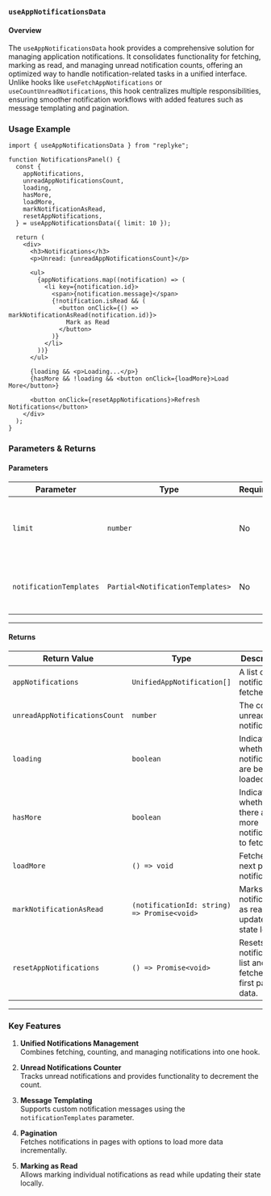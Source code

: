 ### `useAppNotificationsData`

#### Overview

The `useAppNotificationsData` hook provides a comprehensive solution for managing application notifications. It consolidates functionality for fetching, marking as read, and managing unread notification counts, offering an optimized way to handle notification-related tasks in a unified interface. Unlike hooks like `useFetchAppNotifications` or `useCountUnreadNotifications`, this hook centralizes multiple responsibilities, ensuring smoother notification workflows with added features such as message templating and pagination.

### Usage Example

```tsx
import { useAppNotificationsData } from "replyke";

function NotificationsPanel() {
  const {
    appNotifications,
    unreadAppNotificationsCount,
    loading,
    hasMore,
    loadMore,
    markNotificationAsRead,
    resetAppNotifications,
  } = useAppNotificationsData({ limit: 10 });

  return (
    <div>
      <h3>Notifications</h3>
      <p>Unread: {unreadAppNotificationsCount}</p>

      <ul>
        {appNotifications.map((notification) => (
          <li key={notification.id}>
            <span>{notification.message}</span>
            {!notification.isRead && (
              <button onClick={() => markNotificationAsRead(notification.id)}>
                Mark as Read
              </button>
            )}
          </li>
        ))}
      </ul>

      {loading && <p>Loading...</p>}
      {hasMore && !loading && <button onClick={loadMore}>Load More</button>}

      <button onClick={resetAppNotifications}>Refresh Notifications</button>
    </div>
  );
}
```

### Parameters & Returns

#### Parameters

| Parameter               | Type                             | Required | Description                                                     |
| ----------------------- | -------------------------------- | -------- | --------------------------------------------------------------- |
| `limit`                 | `number`                         | No       | The number of notifications to fetch per page. Default is `10`. |
| `notificationTemplates` | `Partial<NotificationTemplates>` | No       | Templates to format or add custom messages to notifications.    |

---

#### Returns

| Return Value                  | Type                                        | Description                                                       |
| ----------------------------- | ------------------------------------------- | ----------------------------------------------------------------- |
| `appNotifications`            | `UnifiedAppNotification[]`                  | A list of notifications fetched.                                  |
| `unreadAppNotificationsCount` | `number`                                    | The count of unread notifications.                                |
| `loading`                     | `boolean`                                   | Indicates whether notifications are being loaded.                 |
| `hasMore`                     | `boolean`                                   | Indicates whether there are more notifications to fetch.          |
| `loadMore`                    | `() => void`                                | Fetches the next page of notifications.                           |
| `markNotificationAsRead`      | `(notificationId: string) => Promise<void>` | Marks a notification as read and updates its state locally.       |
| `resetAppNotifications`       | `() => Promise<void>`                       | Resets the notifications list and fetches the first page of data. |

---

### Key Features

1. **Unified Notifications Management**  
   Combines fetching, counting, and managing notifications into one hook.

2. **Unread Notifications Counter**  
   Tracks unread notifications and provides functionality to decrement the count.

3. **Message Templating**  
   Supports custom notification messages using the `notificationTemplates` parameter.

4. **Pagination**  
   Fetches notifications in pages with options to load more data incrementally.

5. **Marking as Read**  
   Allows marking individual notifications as read while updating their state locally.

